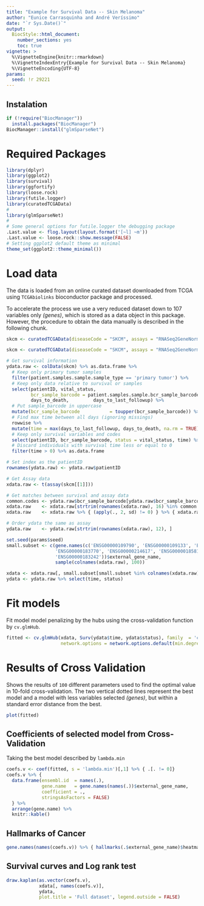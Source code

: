 ```yaml
---
title: "Example for Survival Data -- Skin Melanoma"
author: "Eunice Carrasquinha and André Veríssimo"
date: "`r Sys.Date()`"
output: 
  BiocStyle::html_document:
    number_sections: yes
    toc: true
vignette: >
  %\VignetteEngine{knitr::rmarkdown}
  %\VignetteIndexEntry{Example for Survival Data -- Skin Melanoma}
  %\VignetteEncoding{UTF-8}
params:
  seed: !r 29221
--- 
```


## Instalation

```r
if (!require("BiocManager"))
  install.packages("BiocManager")
BiocManager::install("glmSparseNet")
```

# Required Packages

```r
library(dplyr)
library(ggplot2)
library(survival)
library(ggfortify)
library(loose.rock)
library(futile.logger)
library(curatedTCGAData)
#
library(glmSparseNet)
#
# Some general options for futile.logger the debugging package
.Last.value <- flog.layout(layout.format('[~l] ~m'))
.Last.value <- loose.rock::show.message(FALSE)
# Setting ggplot2 default theme as minimal
theme_set(ggplot2::theme_minimal())
```

# Load data

The data is loaded from an online curated dataset downloaded from TCGA using `TCGAbiolinks` bioconductor package and processed.

To accelerate the process we use a very reduced dataset down to 107 variables only *(genes)*, which is stored as a data object in this package. However, the procedure to obtain the data manually is described in the following chunk.

```r
skcm <- curatedTCGAData(diseaseCode = "SKCM", assays = "RNASeq2GeneNorm", FALSE)
```

```r
skcm <- curatedTCGAData(diseaseCode = "SKCM", assays = "RNASeq2GeneNorm", FALSE)
```


```r
# Get survival information
ydata.raw <- colData(skcm) %>% as.data.frame %>% 
  # Keep only primary tumor samples
  filter(patient.samples.sample.sample_type == 'primary tumor') %>%
  # Keep only data relative to survival or samples
  select(patientID, vital_status, 
         bcr_sample_barcode = patient.samples.sample.bcr_sample_barcode,
         days_to_death,         days_to_last_followup) %>% 
  # Put sample_barcode in uppercase
  mutate(bcr_sample_barcode           = toupper(bcr_sample_barcode)) %>%
  # Find max time between all days (ignoring missings)
  rowwise %>%
  mutate(time = max(days_to_last_followup, days_to_death, na.rm = TRUE)) %>%
  # Keep only survival variables and codes
  select(patientID, bcr_sample_barcode, status = vital_status, time) %>% 
  # Discard individuals with survival time less or equal to 0
  filter(time > 0) %>% as.data.frame

# Set index as the patientID
rownames(ydata.raw) <- ydata.raw$patientID

# Get Assay data
xdata.raw <- t(assay(skcm[[1]]))

# Get matches between survival and assay data
common.codes <- ydata.raw$bcr_sample_barcode[ydata.raw$bcr_sample_barcode %in% strtrim(rownames(xdata.raw), 16)]
xdata.raw    <- xdata.raw[strtrim(rownames(xdata.raw), 16) %in% common.codes, ]
xdata.raw    <- xdata.raw %>% { (apply(., 2, sd) != 0) } %>% { xdata.raw[, .] } %>% scale

# Order ydata the same as assay
ydata.raw    <- ydata.raw[strtrim(rownames(xdata.raw), 12), ]

set.seed(params$seed)
small.subset <- c(gene.names(c('ENSG00000109790', 'ENSG00000109133', 'ENSG00000023734', 
                  'ENSG00000183770', 'ENSG00000214617', 'ENSG00000185813', 
                  'ENSG00000183242'))$external_gene_name,
                  sample(colnames(xdata.raw), 100))

xdata <- xdata.raw[, small.subset[small.subset %in% colnames(xdata.raw)]]
ydata <- ydata.raw %>% select(time, status)
```

# Fit models

Fit model model penalizing by the hubs using the cross-validation function by `cv.glmHub`.

```r
fitted <- cv.glmHub(xdata, Surv(ydata$time, ydata$status), family  = 'cox', network = 'correlation', 
                    network.options = network.options.default(min.degree = .2, cutoff = .6))
```

# Results of Cross Validation

Shows the results of `100` different parameters used to find the optimal value in 10-fold cross-validation. The two vertical dotted lines represent the best model and a model with less variables selected *(genes)*, but within a standard error distance from the best.

```r
plot(fitted)
```

## Coefficients of selected model from Cross-Validation

Taking the best model described by `lambda.min`

```r
coefs.v <- coef(fitted, s = 'lambda.min')[,1] %>% { .[. != 0]}
coefs.v %>% { 
  data.frame(ensembl.id  = names(.), 
             gene.name   = gene.names(names(.))$external_gene_name, 
             coefficient = .,
             stringsAsFactors = FALSE)
  } %>%
  arrange(gene.name) %>%
  knitr::kable()
```

## Hallmarks of Cancer

```r
gene.names(names(coefs.v)) %>% { hallmarks(.$external_gene_name)$heatmap }
```

## Survival curves and Log rank test

```r
draw.kaplan(as.vector(coefs.v), 
            xdata[, names(coefs.v)], 
            ydata, 
            plot.title = 'Full dataset', legend.outside = FALSE)
```

